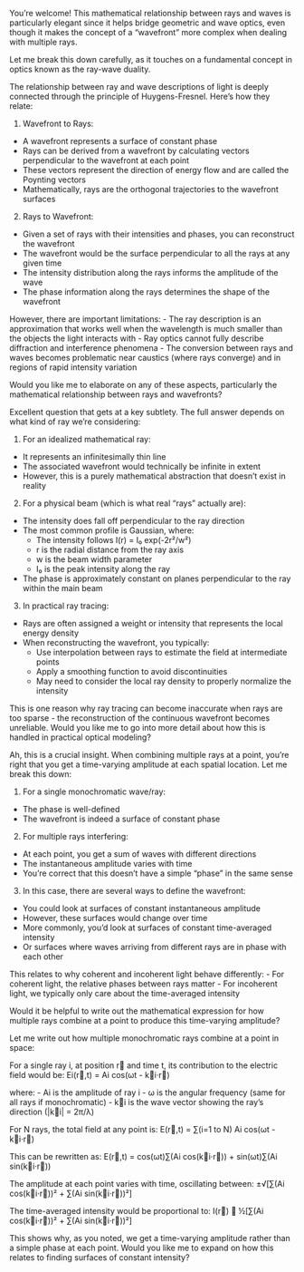 You're welcome! This mathematical relationship between rays and waves is particularly elegant since it helps bridge geometric and wave optics, even though it makes the concept of a "wavefront" more complex when dealing with multiple rays.

Let me break this down carefully, as it touches on a fundamental concept in optics known as the ray-wave duality.

The relationship between ray and wave descriptions of light is deeply connected through the principle of Huygens-Fresnel. Here's how they relate:

1. Wavefront to Rays:
- A wavefront represents a surface of constant phase
- Rays can be derived from a wavefront by calculating vectors perpendicular to the wavefront at each point
- These vectors represent the direction of energy flow and are called the Poynting vectors
- Mathematically, rays are the orthogonal trajectories to the wavefront surfaces

2. Rays to Wavefront:
- Given a set of rays with their intensities and phases, you can reconstruct the wavefront
- The wavefront would be the surface perpendicular to all the rays at any given time
- The intensity distribution along the rays informs the amplitude of the wave
- The phase information along the rays determines the shape of the wavefront

However, there are important limitations:
- The ray description is an approximation that works well when the wavelength is much smaller than the objects the light interacts with
- Ray optics cannot fully describe diffraction and interference phenomena
- The conversion between rays and waves becomes problematic near caustics (where rays converge) and in regions of rapid intensity variation

Would you like me to elaborate on any of these aspects, particularly the mathematical relationship between rays and wavefronts?

Excellent question that gets at a key subtlety. The full answer depends on what kind of ray we're considering:

1. For an idealized mathematical ray:
- It represents an infinitesimally thin line
- The associated wavefront would technically be infinite in extent
- However, this is a purely mathematical abstraction that doesn't exist in reality

2. For a physical beam (which is what real "rays" actually are):
- The intensity does fall off perpendicular to the ray direction
- The most common profile is Gaussian, where:
  - The intensity follows I(r) = I₀ exp(-2r²/w²)
  - r is the radial distance from the ray axis
  - w is the beam width parameter
  - I₀ is the peak intensity along the ray
- The phase is approximately constant on planes perpendicular to the ray within the main beam

3. In practical ray tracing:
- Rays are often assigned a weight or intensity that represents the local energy density
- When reconstructing the wavefront, you typically:
  * Use interpolation between rays to estimate the field at intermediate points
  * Apply a smoothing function to avoid discontinuities
  * May need to consider the local ray density to properly normalize the intensity

This is one reason why ray tracing can become inaccurate when rays are too sparse - the reconstruction of the continuous wavefront becomes unreliable. Would you like me to go into more detail about how this is handled in practical optical modeling?

Ah, this is a crucial insight. When combining multiple rays at a point, you're right that you get a time-varying amplitude at each spatial location. Let me break this down:

1. For a single monochromatic wave/ray:
- The phase is well-defined
- The wavefront is indeed a surface of constant phase

2. For multiple rays interfering:
- At each point, you get a sum of waves with different directions
- The instantaneous amplitude varies with time
- You're correct that this doesn't have a simple "phase" in the same sense

3. In this case, there are several ways to define the wavefront:
- You could look at surfaces of constant instantaneous amplitude
- However, these surfaces would change over time
- More commonly, you'd look at surfaces of constant time-averaged intensity
- Or surfaces where waves arriving from different rays are in phase with each other

This relates to why coherent and incoherent light behave differently:
- For coherent light, the relative phases between rays matter
- For incoherent light, we typically only care about the time-averaged intensity

Would it be helpful to write out the mathematical expression for how multiple rays combine at a point to produce this time-varying amplitude?

Let me write out how multiple monochromatic rays combine at a point in space:

For a single ray i, at position r⃗ and time t, its contribution to the electric field would be:
Ei(r⃗,t) = Ai cos(ωt - k⃗i·r⃗)

where:
- Ai is the amplitude of ray i
- ω is the angular frequency (same for all rays if monochromatic)
- k⃗i is the wave vector showing the ray's direction (|k⃗i| = 2π/λ)

For N rays, the total field at any point is:
E(r⃗,t) = ∑(i=1 to N) Ai cos(ωt - k⃗i·r⃗)

This can be rewritten as:
E(r⃗,t) = cos(ωt)∑(Ai cos(k⃗i·r⃗)) + sin(ωt)∑(Ai sin(k⃗i·r⃗))

The amplitude at each point varies with time, oscillating between:
±√[∑(Ai cos(k⃗i·r⃗))² + ∑(Ai sin(k⃗i·r⃗))²]

The time-averaged intensity would be proportional to:
I(r⃗) ∝ ½[∑(Ai cos(k⃗i·r⃗))² + ∑(Ai sin(k⃗i·r⃗))²]

This shows why, as you noted, we get a time-varying amplitude rather than a simple phase at each point. Would you like me to expand on how this relates to finding surfaces of constant intensity?